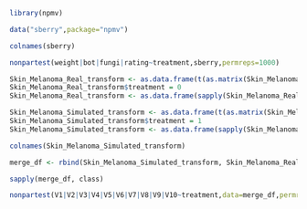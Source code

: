 ```r
library(npmv)
```
```r
data("sberry",package="npmv")
```
```r
colnames(sberry)
```


```r
nonpartest(weight|bot|fungi|rating~treatment,sberry,permreps=1000)
```

```r
Skin_Melanoma_Real_transform <- as.data.frame(t(as.matrix(Skin_Melanoma_Real)))[c(3:106),]
Skin_Melanoma_Real_transform$treatment = 0
Skin_Melanoma_Real_transform <- as.data.frame(sapply(Skin_Melanoma_Real_transform, as.numeric))
```
```r
Skin_Melanoma_Simulated_transform <- as.data.frame(t(as.matrix(Skin_Melanoma_Simulated)))[c(3:202),]
Skin_Melanoma_Simulated_transform$treatment = 1
Skin_Melanoma_Simulated_transform <- as.data.frame(sapply(Skin_Melanoma_Simulated_transform, as.numeric))
```
```r
colnames(Skin_Melanoma_Simulated_transform)
```


```r
merge_df <- rbind(Skin_Melanoma_Simulated_transform, Skin_Melanoma_Real_transform)
```
```r
sapply(merge_df, class)
```

```r
nonpartest(V1|V2|V3|V4|V5|V6|V7|V8|V9|V10~treatment,data=merge_df,permreps=10000)
```

